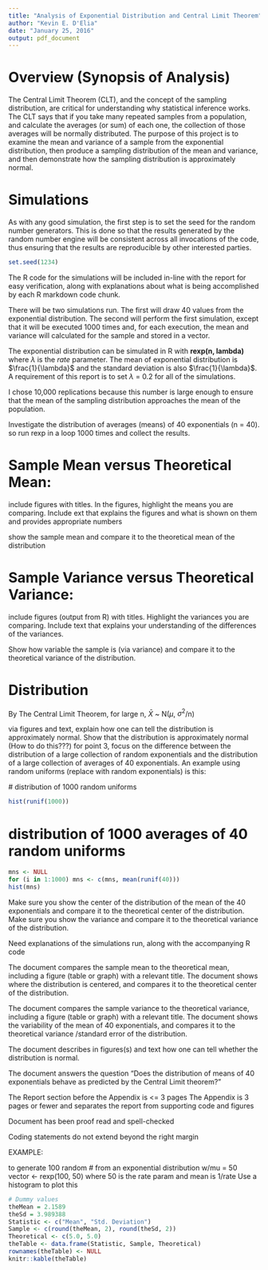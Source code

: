 ```yaml
---
title: "Analysis of Exponential Distribution and Central Limit Theorem"
author: "Kevin E. D'Elia"
date: "January 25, 2016"
output: pdf_document
---
```


# Overview (Synopsis of Analysis)
The Central Limit Theorem (CLT), and the concept of the sampling distribution, are critical for understanding why statistical inference works.  The CLT says that if you take many repeated samples from a population, and calculate the averages (or sum) of each one, the collection of those averages will be normally distributed.  The purpose of this project is to examine the mean and variance of a sample from the exponential distribution, then produce a sampling distribution of the mean and variance, and then demonstrate how the sampling distribution is approximately normal.

# Simulations

As with any good simulation, the first step is to set the seed for the random number generators.  This is done so that the results generated by the random number engine will be consistent across all invocations of the code, thus ensuring that the results are reproducible by other interested parties.

```r
set.seed(1234)
```

The R code for the simulations will be included in-line with the report for easy verification, along with explanations about what is being accomplished by each R markdown code chunk.

There will be two simulations run.  The first will draw 40 values from the exponential distribution.  The second will perform the first simulation, except that it will be executed 1000 times and, for each execution, the mean and variance will calculated for the sample and stored in a vector. 

The exponential distribution can be simulated in R with **rexp(n, lambda)** where $\lambda$ is the *rate* parameter.  The mean of exponential distribution is $\frac{1}{\lambda}$ and the standard deviation is also $\frac{1}{\lambda}$.  A requirement of this report is to set $\lambda$ = 0.2 for all of the simulations.

I chose 10,000 replications because this number is large enough to ensure that the mean of the sampling distribution approaches the mean of the population.

Investigate the distribution of averages (means) of 40 exponentials (n = 40). 
so run rexp in a loop 1000 times and collect the results.

# Sample Mean versus Theoretical Mean: 

include figures with titles.  In the figures, highlight the means you are comparing.  Include ext that explains the figures and what is shown on them and provides appropriate numbers

show the sample mean and compare it to the theoretical mean of the distribution

# Sample Variance versus Theoretical Variance:  

include figures (output from R) with titles.  Highlight the variances you are comparing.  Include text that explains your understanding of the differences of the variances.

Show how variable the sample is (via variance) and compare it to the theoretical variance of the distribution.

# Distribution 

By The Central Limit Theorem, for large n, $\bar{X}$ ~ N($\mu$, $\sigma^2$/n)

via figures and text, explain how one can tell the distribution is approximately normal.
Show that the distribution is approximately normal (How to do this???)
  for point 3, focus on the difference between the distribution of a large collection of random exponentials and the distribution of a large collection of averages of 40 exponentials.
  An example using random uniforms (replace with random exponentials) is this:
  
  # distribution of 1000 random uniforms
```r
hist(runif(1000))
```

# distribution of 1000 averages of 40 random uniforms
```r
mns <- NULL
for (i in 1:1000) mns <- c(mns, mean(runif(40)))
hist(mns)
```



Make sure you show the center of the distribution of the mean of the 40 exponentials and compare it to the theoretical center of the distribution.
Make sure you show the variance and compare it to the theoretical variance of the distribution.

Need explanations of the simulations run, along with the accompanying R code

The document compares the sample mean to the theoretical mean, including a figure (table or graph) with a relevant title.  The document shows where the distribution is centered, and compares it to the theoretical center of the distribution.

The document compares the sample variance to the theoretical variance, including a figure (table or graph) with a relevant title.  The document shows the variability of the mean of 40 exponentials, and compares it to the theoretical variance /standard error of the distribution.

The document describes in figures(s) and text how one can tell whether the distribution is normal.

The document answers the question "Does the distribution of means of 40 exponentials behave as predicted by the Central Limit theorem?"

The Report section before the Appendix is <= 3 pages
The Appendix is 3 pages or fewer and separates the report from supporting code and figures

Document has been proof read and spell-checked

Coding statements do not extend beyond the right margin


EXAMPLE:

to generate 100 random # from an exponential distribution w/mu = 50
vector <- rexp(100, 50)
where 50 is the rate param and mean is 1/rate
Use a histogram to plot this


```r
# Dummy values
theMean = 2.1589
theSd = 3.989388
Statistic <- c("Mean", "Std. Deviation")
Sample <- c(round(theMean, 2), round(theSd, 2))
Theoretical <- c(5.0, 5.0)
theTable <- data.frame(Statistic, Sample, Theoretical)
rownames(theTable) <- NULL
knitr::kable(theTable)
```
